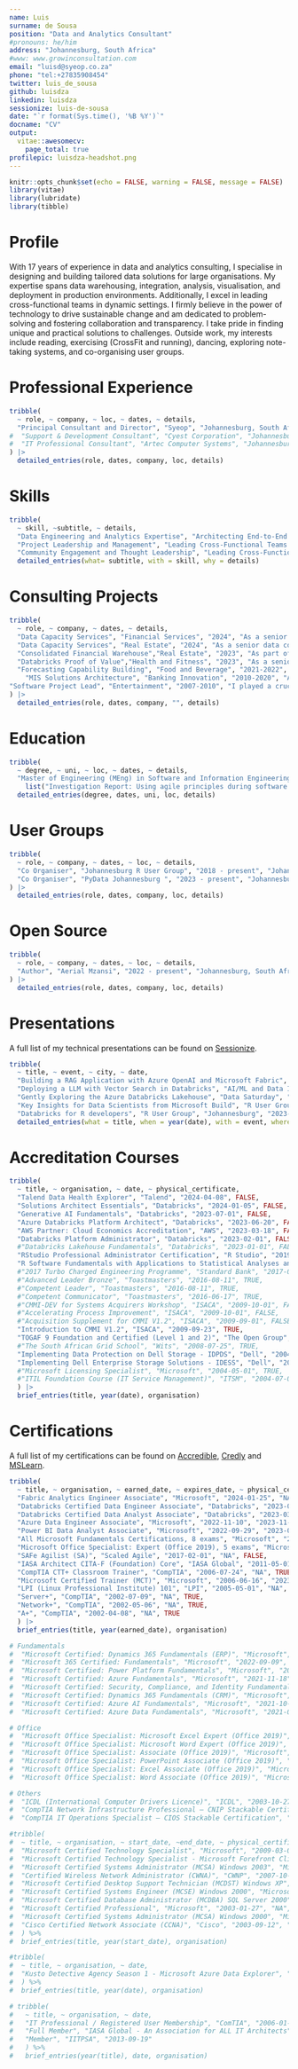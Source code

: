 ```yaml
---
name: Luis
surname: de Sousa
position: "Data and Analytics Consultant"
#pronouns: he/him
address: "Johannesburg, South Africa"
#www: www.growinconsultation.com
email: "luisd@syeop.co.za"
phone: "tel:+27835908454"
twitter: luis_de_sousa
github: luisdza
linkedin: luisdza
sessionize: luis-de-sousa
date: "`r format(Sys.time(), '%B %Y')`"
docname: "CV"
output:
  vitae::awesomecv:
    page_total: true
profilepic: luisdza-headshot.png
---
```


```r
knitr::opts_chunk$set(echo = FALSE, warning = FALSE, message = FALSE)
library(vitae)
library(lubridate)
library(tibble)
```

# Profile

With 17 years of experience in data and analytics consulting, I specialise in designing and building tailored data solutions for large organisations. My expertise spans data warehousing, integration, analysis, visualisation, and deployment in production environments. Additionally, I excel in leading cross-functional teams in dynamic settings. I firmly believe in the power of technology to drive sustainable change and am dedicated to problem-solving and fostering collaboration and transparency. I take pride in finding unique and practical solutions to challenges. Outside work, my interests include reading, exercising (CrossFit and running), dancing, exploring note-taking systems, and co-organising user groups.

# Professional Experience

```r
tribble(
  ~ role, ~ company, ~ loc, ~ dates, ~ details,
  "Principal Consultant and Director", "Syeop", "Johannesburg, South Africa", "May. 2007 - Present", "I lead high-impact data and analytics initiatives across diverse sectors such as real estate, food and beverage, and banking. My managerial responsibilities encompass prospecting, negotiating, and overseeing business and project management. Additionally, I contribute to team development by recruiting, training, and mentoring staff. My technical expertise includes market analysis, consolidating financial data on cloud platforms, forecasting, and developing Management Information Systems (MIS) architectures."
#  "Support & Development Consultant", "Cyest Corporation", "Johannesburg, South Africa", "August 2004 - April 2007", "Before DevOps emerged, I served as a deployment automation engineer. I designed, developed, and managed a custom SQL replication framework using SSIS in this capacity. My responsibilities also included overseeing system upgrades, providing technical support, and implementing additional integrations.",
#  "IT Professional Consultant", "Artec Computer Systems", "Johannesburg, South Africa", "July 2002 - July 2004", "My role involved providing technical support for applications, desktops, networks, and servers primarily in Microsoft environments. Beyond Microsoft technologies, I managed Cisco's LAN, WAN, and VOIP systems, worked with Interactive Voice Response (IVR) technologies, and maintained Dell & EMC hardware."
) |>
  detailed_entries(role, dates, company, loc, details)
```

# Skills

```r
tribble(
  ~ skill, ~subtitle, ~ details,
  "Data Engineering and Analytics Expertise", "Architecting End-to-End Data Systems", list("Proficient in designing and implementing robust data solutions, including data warehousing, integration, and analytics.", "Skilled in using SQL, R, Python, Microsoft Data Platform, Azure DevOps, MySQL, Google BigQuery, Databricks, Github Actions and FiveTran.", "Experienced in financial data consolidation, market analysis, and forecasting."),
  "Project Leadership and Management", "Leading Cross-Functional Teams in Dynamic Settings", list("Demonstrated ability to lead high-impact data and analytics projects across diverse sectors like real estate, food and beverage, and banking.", "Expert in overseeing project scopes, timelines, and deliverables while mentoring and training cross-functional teams.", "Effective in stakeholder management, negotiating contracts, and driving team performance."),
  "Community Engagement and Thought Leadership", "Leading Cross-Functional Teams in Dynamic Settings", list("Actively involved in co-organising local data science communities, including Johannesburg R User Group and PyData Johannesburg.", "Regular presenter at conferences, sharing insights on data analytics, machine learning, and cloud technologies.", "Contributor to open-source projects, enhancing knowledge sharing and collaboration within the tech community.")) |>
  detailed_entries(what= subtitle, with = skill, why = details)
```

# Consulting Projects

```r
tribble(
  ~ role, ~ company, ~ dates, ~ details,
  "Data Capacity Services", "Financial Services", "2024", "As a senior data consultant, I designed and implemented a credit risk analysis process for a loan book. This project involved using R for data management and advanced analytics, yielding critical insights into the loan portfolio's performance and risk metrics.",
  "Data Capacity Services", "Real Estate", "2024", "As a senior data consultant, I created data structures that allowed researchers to analyse South Africa's property markets. I used DuckDB for data management and R for spatial analysis to generate insights across national and metropolitan areas.",
  "Consolidated Financial Warehouse","Real Estate", "2023", "As part of a two-person senior consulting team, we created and implemented a unified overview of the company's financial performance across all its entities. We used financial systems like Xero, JDE, and LOB applications. For this project, we employed FiveTran for data integration, BigQuery for data storage and analytics, Looker Studio for data visualisation, and Google Sheets for data sharing and collaboration.",
  "Databricks Proof of Value","Health and Fitness", "2023", "As a senior consultant in a two-person team, I co-engineered and implemented a Databricks solution in the cloud for both development and production environments. This project involved using technologies such as Azure Databricks, Azure Data Lake Storage Gen2, Azure DevOps, KeyVault, Data Factory, and PowerBI.",
  "Forecasting Capability Building", "Food and Beverage", "2021-2022", "As the project lead and senior consultant on a two-person team, we developed and implemented an automated statistical forecasting system for SKUs within a valuable supply chain. For this initiative, we used R and Microsoft SQL Server.",
    "MIS Solutions Architecture", "Banking Innovation", "2010-2020", "As the lead and senior consultant for a five-person team in the innovation business unit, I managed all Management Information. My responsibilities included reporting and analytics for various payment systems like domestic and cross-border remittances, e-wallets, mobile payments, and banking transactions conducted via the Internet, apps, ATMs, and USSD. I also oversaw the integration of third-party systems, point-of-sale devices, prepaid services, and transit products. Our efforts extended to regulatory reporting, fraud analytics, sanctions screening, and performance monitoring. We developed, maintained, and updated a data warehouse utilising the Microsoft Data Platform, employing technologies such as Microsoft SQL Server, Integration Services, Analysis Services, Reporting Services, and R.",
"Software Project Lead", "Entertainment", "2007-2010", "I played a crucial role in supporting and revamping a royalty calculation engine. This pivotal project involved developing a C# front-end to manage complex financial processes seamlessly integrated with the SAP ERP system. We utilised the Microsoft Data Platform and leveraged Microsoft BizTalk for seamless integration."
) |>
  detailed_entries(role, dates, company, "", details)
```

# Education

```r
tribble(
  ~ degree, ~ uni, ~ loc, ~ dates, ~ details,
  "Master of Engineering (MEng) in Software and Information Engineering", "Wits", "Johannesburg, South Africa", "2015", 
    list("Investigation Report: Using agile principles during software procurement in build versus buy decision-making.")) |>
  detailed_entries(degree, dates, uni, loc, details)
```

# User Groups

```r
tribble(
  ~ role, ~ company, ~ dates, ~ loc, ~ details,
  "Co Organiser", "Johannesburg R User Group", "2018 - present", "Johannesburg, South Africa", "This group serves as a platform for sharing knowledge, networking, and promoting the use of R in various statistical, data analysis, and programming endeavors within the Johannesburg area. https://www.rusergroup.co.za",
  "Co Organiser", "PyData Johannesburg ", "2023 - present", "Johannesburg, South Africa", "This local chapter of an international initiative focuses on nurturing community growth and engagement through Python and data science topics tailored to Johannesburg. https://www.pydata.co.za",
) |>
  detailed_entries(role, dates, company, loc, details)
```

# Open Source

```r
tribble(
  ~ role, ~ company, ~ dates, ~ loc, ~ details,
  "Author", "Aerial Mzansi", "2022 - present", "Johannesburg, South Africa", "A proof of concept project, open-source, aimed at highlighting the beauty of South Africa. This endeavour utilises various technologies, including Quarto, GitHub Actions, AzureStor, and mapbotverse. https://www.aerialmzansi.com/",
) |>
  detailed_entries(role, dates, company, loc, details)
```

\newpage

# Presentations

A full list of my technical presentations can be found on [Sessionize](https://sessionize.com/luis-de-sousa/).

```r
tribble(
  ~ title, ~ event, ~ city, ~ date,
  "Building a RAG Application with Azure OpenAI and Microsoft Fabric", "Data and AI Community Day", "Johannesburg", "2024-04-09",
  "Deploying a LLM with Vector Search in Databricks", "AI/ML and Data Infusion Roadshow", "Durban", "2023-11-11",
  "Gently Exploring the Azure Databricks Lakehouse", "Data Saturday", "Cape Town, Durban, Johannesburg", "2023-09-30",
  "Key Insights for Data Scientists from Microsoft Build", "R User Group", "Johannesburg", "2023-06-13",
  "Databricks for R developers", "R User Group", "Johannesburg", "2023-05-09") |>
  detailed_entries(what = title, when = year(date), with = event, where = city, .protect=FALSE)
```

# Accreditation Courses

```r
tribble(
  ~ title, ~ organisation, ~ date, ~ physical_certificate,
  "Talend Data Health Explorer", "Talend", "2024-04-08", FALSE,
  "Solutions Architect Essentials", "Databricks", "2024-01-05", FALSE,
  "Generative AI Fundamentals", "Databricks", "2023-07-01", FALSE,
  "Azure Databricks Platform Architect", "Databricks", "2023-06-20", FALSE,
  "AWS Partner: Cloud Economics Accreditation", "AWS", "2023-03-18", FALSE,
  "Databricks Platform Administrator", "Databricks", "2023-02-01", FALSE,
  #"Databricks Lakehouse Fundamentals", "Databricks", "2023-01-01", FALSE,
  "RStudio Professional Administrator Certification", "R Studio", "2019-01-16", TRUE,
  "R Software Fundamentals with Applications to Statistical Analyses and Modelling", "Wits", "2018-07-13", TRUE,
  #"2017 Turbo Charged Engineering Programme", "Standard Bank", "2017-04-07", TRUE,
  #"Advanced Leader Bronze", "Toastmasters", "2016-08-11", TRUE,
  #"Competent Leader", "Toastmasters", "2016-08-11", TRUE,
  #"Competent Communicator", "Toastmasters", "2016-06-17", TRUE,
  #"CMMI-DEV for Systems Acquirers Workshop", "ISACA", "2009-10-01", FALSE,
  #"Accelerating Process Improvement", "ISACA", "2009-10-01", FALSE,
  #"Acquisition Supplement for CMMI V1.2", "ISACA", "2009-09-01", FALSE,
  "Introduction to CMMI V1.2", "ISACA", "2009-09-23", TRUE,
  "TOGAF 9 Foundation and Certified (Level 1 and 2)", "The Open Group", "2009-07-01", FALSE,
  #"The South African Grid School", "Wits", "2008-07-25", TRUE,
  "Implementing Data Protection on Dell Storage - IDPDS", "Dell", "2004-12-08", TRUE,
  "Implementing Dell Enterprise Storage Solutions - IDESS", "Dell", "2004-12-06", TRUE,
  #"Microsoft Licensing Specialist", "Microsoft", "2004-05-01", TRUE,
  #"ITIL Foundation Course (IT Service Management)", "ITSM", "2004-07-01", FALSE
  ) |>
  brief_entries(title, year(date), organisation)
```

# Certifications

A full list of my certifications can be found on [Accredible](https://credentials.databricks.com/profile/luisdesousa/wallet), [Credly](https://www.credly.com/users/luisdza/badges) and [MSLearn](https://learn.microsoft.com/en-us/users/luisdesousa-3981/transcript/7xx26c4jeyq1nyq?tab=credentials-tab).

```r
tribble(
  ~ title, ~ organisation, ~ earned_date, ~ expires_date, ~ physical_certificate,
  "Fabric Analytics Engineer Associate", "Microsoft", "2024-01-25", "NA", FALSE,
  "Databricks Certified Data Engineer Associate", "Databricks", "2023-06-09", "NA", FALSE,
  "Databricks Certified Data Analyst Associate", "Databricks", "2023-03-01", "NA", FALSE,
  "Azure Data Engineer Associate", "Microsoft", "2022-11-10", "2023-11-11", FALSE,
  "Power BI Data Analyst Associate", "Microsoft", "2022-09-29", "2023-09-30", FALSE,
  "All Microsoft Fundamentals Certifications, 8 exams", "Microsoft", "2022-01-01", "NA", FALSE,
  "Microsoft Office Specialist: Expert (Office 2019), 5 exams", "Microsoft", "2021-10-13", "NA", TRUE,
  "SAFe Agilist (SA)", "Scaled Agile", "2017-02-01", "NA", FALSE,
  "IASA Architect CITA-F (Foundation) Core", "IASA Global", "2011-05-01", "NA", FALSE,
  "CompTIA CTT+ Classroom Trainer", "CompTIA", "2006-07-24", "NA", TRUE,
  "Microsoft Certified Trainer (MCT)", "Microsoft", "2006-06-16", "2023-09-23", TRUE,
  "LPI (Linux Professional Institute) 101", "LPI", "2005-05-01", "NA", FALSE,
  "Server+", "CompTIA", "2002-07-09", "NA", TRUE,
  "Network+", "CompTIA", "2002-05-06", "NA", TRUE,
  "A+", "CompTIA", "2002-04-08", "NA", TRUE
  ) |>
  brief_entries(title, year(earned_date), organisation)

# Fundamentals
#  "Microsoft Certified: Dynamics 365 Fundamentals (ERP)", "Microsoft", "2022-09-16", "NA", FALSE,
#  "Microsoft 365 Certified: Fundamentals", "Microsoft", "2022-09-09", "NA", FALSE,
#  "Microsoft Certified: Power Platform Fundamentals", "Microsoft", "2021-11-27", "NA", FALSE,
#  "Microsoft Certified: Azure Fundamentals", "Microsoft", "2021-11-18", "NA", FALSE,
#  "Microsoft Certified: Security, Compliance, and Identity Fundamentals", "Microsoft", "2021-11-10", "NA", FALSE,
#  "Microsoft Certified: Dynamics 365 Fundamentals (CRM)", "Microsoft", "2021-10-22", "NA", FALSE,
#  "Microsoft Certified: Azure AI Fundamentals", "Microsoft", "2021-10-08", "NA", FALSE,
#  "Microsoft Certified: Azure Data Fundamentals", "Microsoft", "2021-09-17", "NA", FALSE,

# Office
#  "Microsoft Office Specialist: Microsoft Excel Expert (Office 2019)", "Microsoft", "2021-10-13", "NA", TRUE,
#  "Microsoft Office Specialist: Microsoft Word Expert (Office 2019)", "Microsoft", "2021-10-13", "NA", TRUE,
#  "Microsoft Office Specialist: Associate (Office 2019)", "Microsoft", "2021-10-11", "NA", TRUE,
#  "Microsoft Office Specialist: PowerPoint Associate (Office 2019)", "Microsoft", "2021-10-11", "NA", TRUE,
#  "Microsoft Office Specialist: Excel Associate (Office 2019)", "Microsoft", "2021-10-11", "NA", TRUE,
#  "Microsoft Office Specialist: Word Associate (Office 2019)", "Microsoft", "2021-09-22", "NA", TRUE,

# Others
#  "ICDL (International Computer Drivers Licence)", "ICDL", "2003-10-27", "NA", TRUE,
#  "CompTIA Network Infrastructure Professional – CNIP Stackable Certification", "CompTIA", "2002-07-09", "NA", TRUE,
#  "CompTIA IT Operations Specialist – CIOS Stackable Certification", "CompTIA", "2002-05-06", "NA", TRUE,
```

```r
#tribble(
#  ~ title, ~ organisation, ~ start_date, ~end_date, ~ physical_certificate,
#  "Microsoft Certified Technology Specialist", "Microsoft", "2009-03-06", "NA", TRUE,
#  "Microsoft Certified Technology Specialist - Microsoft Forefront Client and Server, Configuration", "Microsoft", "2009-03-06", "NA", TRUE,
#  "Microsoft Certified Systems Administrator (MCSA) Windows 2003", "Microsoft", "2008-03-31", "NA", TRUE,
#  "Certified Wireless Network Administrator (CWNA)", "CWNP", "2007-10-07", "NA", TRUE,
#  "Microsoft Certified Desktop Support Technician (MCDST) Windows XP", "Microsoft", "2006-02-28", "NA", TRUE,
#  "Microsoft Certified Systems Engineer (MCSE) Windows 2000", "Microsoft", "2005-12-22", "NA", TRUE,
#  "Microsoft Certified Database Administrator (MCDBA) SQL Server 2000", "Microsoft", "2005-09-28", "NA", TRUE,
#  "Microsoft Certified Professional", "Microsoft", "2003-01-27", "NA", TRUE,
#  "Microsoft Certified Systems Administrator (MCSA) Windows 2000", "Microsoft", "2003-09-30", "NA", TRUE,
#  "Cisco Certified Network Associate (CCNA)", "Cisco", "2003-09-12", "NA", TRUE
#  ) %>%
#  brief_entries(title, year(start_date), organisation)
```

```r
#tribble(
#  ~ title, ~ organisation, ~ date,
#  "Kusto Detective Agency Season 1 - Microsoft Azure Data Explorer", "Microsoft", "2022-12-19",
#  ) %>%
#  brief_entries(title, year(date), organisation)
```

```r
# tribble(
#   ~ title, ~ organisation, ~ date,
#   "IT Professional / Registered User Membership", "ComTIA", "2006-01-04",
#   "Full Member", "IASA Global - An Association for ALL IT Architects", "2018-04-19",
#   "Member", "IITPSA", "2013-09-19"
#   ) %>%
#   brief_entries(year(title), date, organisation)
```
